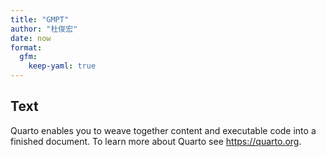 ```yaml
---
title: "GMPT"
author: "杜俊宏"
date: now
format: 
  gfm:
    keep-yaml: true
---
```


## Text

Quarto enables you to weave together content and executable code into a finished document. To learn more about Quarto see <https://quarto.org>.
